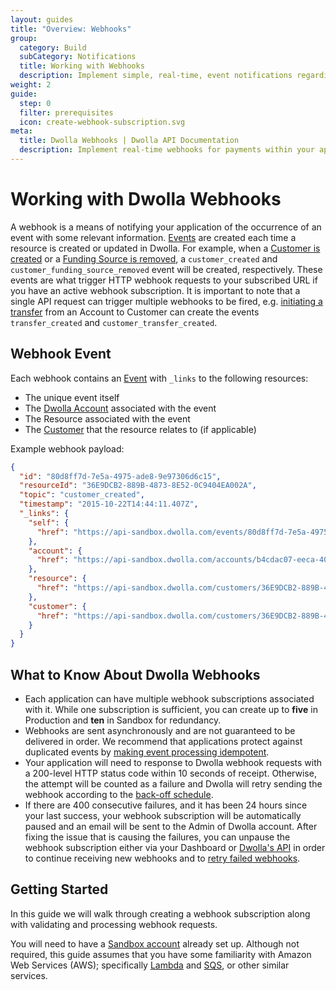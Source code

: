 ```yaml
---
layout: guides
title: "Overview: Webhooks"
group:
  category: Build
  subCategory: Notifications
  title: Working with Webhooks
  description: Implement simple, real-time, event notifications regarding account and transaction status, and more.
weight: 2
guide:
  step: 0
  filter: prerequisites
  icon: create-webhook-subscription.svg
meta:
  title: Dwolla Webhooks | Dwolla API Documentation
  description: Implement real-time webhooks for payments within your application by utilizing the Dwolla payment API. Create a sandbox account today and get started!
---
```



# Working with Dwolla Webhooks

A webhook is a means of notifying your application of the occurrence of an event with some relevant information. [Events](/api-reference/events) are created each time a resource is created or updated in Dwolla. For example, when a [Customer is created](/api-reference/customers/create) or a [Funding Source is removed](/api-reference/funding-sources/remove), a `customer_created` and `customer_funding_source_removed` event will be created, respectively. These events are what trigger HTTP webhook requests to your subscribed URL if you have an active webhook subscription. It is important to note that a single API request can trigger multiple webhooks to be fired, e.g. [initiating a transfer](/api-reference/transfers/initiate) from an Account to Customer can create the events `transfer_created` and `customer_transfer_created`.

<InlineCTA
  icon={webhooksIcon}
  text="Check out our API reference for an exhaustive list of all possible events."
  href="/api-reference/events"
/>

## Webhook Event

Each webhook contains an [Event](/api-reference/events) with `_links` to the following resources:

- The unique event itself
- The [Dwolla Account](/api-reference/accounts) associated with the event
- The Resource associated with the event
- The [Customer](/api-reference/customers) that the resource relates to (if applicable)

Example webhook payload:

```json
{
  "id": "80d8ff7d-7e5a-4975-ade8-9e97306d6c15",
  "resourceId": "36E9DCB2-889B-4873-8E52-0C9404EA002A",
  "topic": "customer_created",
  "timestamp": "2015-10-22T14:44:11.407Z",
  "_links": {
    "self": {
      "href": "https://api-sandbox.dwolla.com/events/80d8ff7d-7e5a-4975-ade8-9e97306d6c15"
    },
    "account": {
      "href": "https://api-sandbox.dwolla.com/accounts/b4cdac07-eeca-4059-a29c-48900e453d54"
    },
    "resource": {
      "href": "https://api-sandbox.dwolla.com/customers/36E9DCB2-889B-4873-8E52-0C9404EA002A"
    },
    "customer": {
      "href": "https://api-sandbox.dwolla.com/customers/36E9DCB2-889B-4873-8E52-0C9404EA002A"
    }
  }
}
```

<InlineCTA
  icon={webhooksIcon}
  text="For detailed information on Dwolla's webhook request structure, refer to the Webhook Events resource under Concepts."
  href="/concepts/webhook-events#list-of-supported-events-by-resource"
/>

## What to Know About Dwolla Webhooks

- Each application can have multiple webhook subscriptions associated with it. While one subscription is sufficient, you can create up to **five** in Production and **ten** in Sandbox for redundancy.
- Webhooks are sent asynchronously and are not guaranteed to be delivered in order. We recommend that applications protect against duplicated events by [making event processing idempotent](/guides/webhooks/process-validate#check-for-duplicate-events).
- Your application will need to response to Dwolla webhook requests with a 200-level HTTP status code within 10 seconds of receipt. Otherwise, the attempt will be counted as a failure and Dwolla will retry sending the webhook according to the [back-off schedule](/api-reference/webhook-subscriptions#delivery-rate).
- If there are 400 consecutive failures, and it has been 24 hours since your last success, your webhook subscription will be automatically paused and an email will be sent to the Admin of Dwolla account. After fixing the issue that is causing the failures, you can unpause the webhook subscription either via your Dashboard or [Dwolla's API](/api-reference/webhook-subscriptions/update) in order to continue receiving new webhooks and to [retry failed webhooks](/api-reference/webhooks/retry).

## Getting Started

In this guide we will walk through creating a webhook subscription along with validating and processing webhook requests.

You will need to have a [Sandbox account](https://accounts-sandbox.dwolla.com/sign-up) already set up. Although not required, this guide assumes that you have some familiarity with Amazon Web Services (AWS); specifically [Lambda](https://aws.amazon.com/lambda/) and [SQS](https://aws.amazon.com/sqs/), or other similar services.
